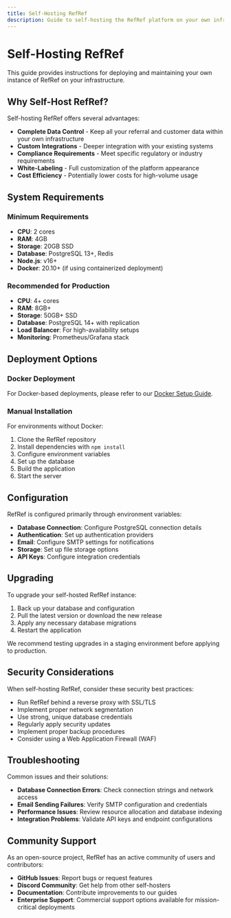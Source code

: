 ```yaml
---
title: Self-Hosting RefRef
description: Guide to self-hosting the RefRef platform on your own infrastructure
---
```


# Self-Hosting RefRef

This guide provides instructions for deploying and maintaining your own instance of RefRef on your infrastructure.

## Why Self-Host RefRef?

Self-hosting RefRef offers several advantages:

- **Complete Data Control** - Keep all your referral and customer data within your own infrastructure
- **Custom Integrations** - Deeper integration with your existing systems
- **Compliance Requirements** - Meet specific regulatory or industry requirements
- **White-Labeling** - Full customization of the platform appearance
- **Cost Efficiency** - Potentially lower costs for high-volume usage

## System Requirements

### Minimum Requirements

- **CPU**: 2 cores
- **RAM**: 4GB
- **Storage**: 20GB SSD
- **Database**: PostgreSQL 13+, Redis
- **Node.js**: v16+
- **Docker**: 20.10+ (if using containerized deployment)

### Recommended for Production

- **CPU**: 4+ cores
- **RAM**: 8GB+
- **Storage**: 50GB+ SSD
- **Database**: PostgreSQL 14+ with replication
- **Load Balancer**: For high-availability setups
- **Monitoring**: Prometheus/Grafana stack

## Deployment Options

### Docker Deployment

For Docker-based deployments, please refer to our [Docker Setup Guide](/docs/platform/self-hosting/docker).

### Manual Installation

For environments without Docker:

1. Clone the RefRef repository
2. Install dependencies with `npm install`
3. Configure environment variables
4. Set up the database
5. Build the application
6. Start the server

## Configuration

RefRef is configured primarily through environment variables:

- **Database Connection**: Configure PostgreSQL connection details
- **Authentication**: Set up authentication providers
- **Email**: Configure SMTP settings for notifications
- **Storage**: Set up file storage options
- **API Keys**: Configure integration credentials

## Upgrading

To upgrade your self-hosted RefRef instance:

1. Back up your database and configuration
2. Pull the latest version or download the new release
3. Apply any necessary database migrations
4. Restart the application

We recommend testing upgrades in a staging environment before applying to production.

## Security Considerations

When self-hosting RefRef, consider these security best practices:

- Run RefRef behind a reverse proxy with SSL/TLS
- Implement proper network segmentation
- Use strong, unique database credentials
- Regularly apply security updates
- Implement proper backup procedures
- Consider using a Web Application Firewall (WAF)

## Troubleshooting

Common issues and their solutions:

- **Database Connection Errors**: Check connection strings and network access
- **Email Sending Failures**: Verify SMTP configuration and credentials
- **Performance Issues**: Review resource allocation and database indexing
- **Integration Problems**: Validate API keys and endpoint configurations

## Community Support

As an open-source project, RefRef has an active community of users and contributors:

- **GitHub Issues**: Report bugs or request features
- **Discord Community**: Get help from other self-hosters
- **Documentation**: Contribute improvements to our guides
- **Enterprise Support**: Commercial support options available for mission-critical deployments